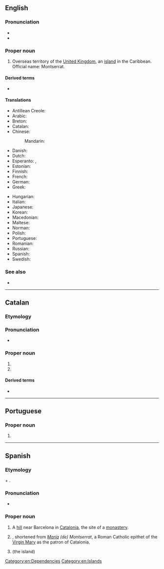 ==English==
{{wikipedia}}

===Pronunciation===
* {{IPA|en|/mɒn(t)səˈɹæt/}}
* {{rhymes|en|æt}}

===Proper noun===
{{en-proper noun}}

# Overseas territory of the [[United Kingdom]], an [[island]] in the Caribbean. Official name: Montserrat.

====Derived terms====
* {{l|en|Montserratian}}

====Translations====
{{trans-top|island}}
* Antillean Creole: {{t|gcf|Monséra}}
* Arabic: {{t|ar|مُونْتْسِيرَات|m|tr=muntsirat}}
* Breton: {{t|br|Montserrat}}
* Catalan: {{t+|ca|Montserrat}}
* Chinese:
*: Mandarin: {{t|cmn|蒙塞拉特|tr=Méngsāilātè|sc=Hani}}
* Danish: {{t|da|Montserrat}}
* Dutch: {{t+|nl|Montserrat}}
* Esperanto: {{t|eo|Montserato}}, {{t|eo|Moncerato}}
* Estonian: {{t|et|Montserrat}}
* Finnish: {{t+|fi|Montserrat}}
* French: {{t+|fr|Montserrat|m}}
* German: {{t+|de|Montserrat|n}}
* Greek: {{t+|el|Μοντσερράτ|n}}
{{trans-mid}}
* Hungarian: {{t+|hu|Montserrat}}
* Italian: {{t|it|Monserrat}}
* Japanese: {{t|ja|モンセラト|tr=Monserato}}
* Korean: {{t|ko|^몬트세라트}}
* Macedonian: {{t|mk|Монсера́т|m}}
* Maltese: {{t|mt|Monserrat}}
* Norman: {{t|nrf|Montserrat|m}}
* Polish: {{t+|pl|Montserrat|m-in}}
* Portuguese: {{t+|pt|Monserrate}}
* Romanian: {{t|ro|Montserrat}}
* Russian: {{t|ru|Монсерра́т|m}}
* Spanish: {{t+|es|Montserrat|m}}
* Swedish: {{t+|sv|Montserrat}}
{{trans-bottom}}

===See also===
* {{l|en|Appendix:Countries of the world|Countries of the world}}

[[Category:en:Dependencies]]
[[Category:en:Islands]]

----

==Catalan==

===Etymology===
{{af|ca|mont|serrat}}

===Pronunciation===
* {{ca-IPA}}

===Proper noun===
{{ca-proper noun|f}}

# {{l|en|Montserrat}}
# {{given name|ca|female|place names}}

====Derived terms====
* {{l|ca|Montse}}

{{topics|ca|Islands|Mountains}}

----

==Portuguese==

===Proper noun===
{{pt-proper noun|f}}

# {{obsolete spelling of|pt|Monserrate}}

----

==Spanish==

===Etymology===
{{etyl|ca|es}} {{m|ca|mont||hill}} + {{m|ca|serrat||jagged}}.

===Pronunciation===
* {{es-IPA|montserrath}}

===Proper noun===
{{es-proper noun|f}}

# A [[hill]] near Barcelona in [[Catalonia]], the site of a [[monastery]].
# {{given name|es|female|from=place names}}, shortened from ''[[María]] (de) Montserrat'', a Roman Catholic epithet of the [[Virgin Mary]] as the patron of Catalonia.
# {{l|en|Montserrat}} (the island)